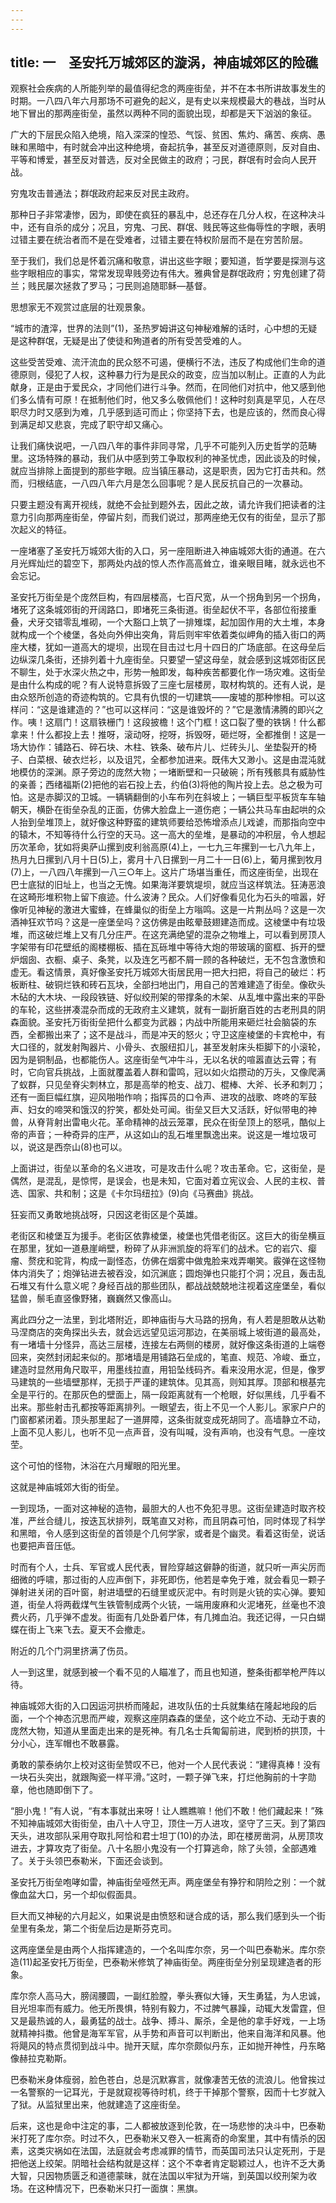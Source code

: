 ```yaml
---
---
---
```

title: 一　圣安托万城郊区的漩涡，神庙城郊区的险礁
---





观察社会疾病的人所能列举的最值得纪念的两座街垒，并不在本书所讲故事发生的时期。一八四八年六月那场不可避免的起义，是有史以来规模最大的巷战，当时从地下冒出的那两座街垒，虽然以两种不同的面貌出现，却都是天下汹汹的象征。

广大的下层民众陷入绝境，陷入深深的惶恐、气馁、贫困、焦灼、痛苦、疾病、愚昧和黑暗中，有时就会冲出这种绝境，奋起抗争，甚至反对道德原则，反对自由、平等和博爱，甚至反对普选，反对全民做主的政府；刁民，群氓有时会向人民开战。

穷鬼攻击普通法；群氓政府起来反对民主政府。

那种日子非常凄惨，因为，即使在疯狂的暴乱中，总还存在几分人权，在这种决斗中，还有自杀的成分；况且，穷鬼、刁民、群氓、贱民等这些侮辱性的字眼，表明过错主要在统治者而不是在受难者，过错主要在特权阶层而不是在穷苦阶层。

至于我们，我们总是怀着沉痛和敬意，讲出这些字眼；要知道，哲学要是探测与这些字眼相应的事实，常常发现卑贱旁边有伟大。雅典曾是群氓政府；穷鬼创建了荷兰；贱民屡次拯救了罗马；刁民则追随耶稣—基督。

思想家无不观赏过底层的壮观景象。

“城市的渣滓，世界的法则”(1)，圣热罗姆讲这句神秘难解的话时，心中想的无疑是这种群氓，无疑是出了使徒和殉道者的所有受苦受难的人。

这些受苦受难、流汗流血的民众怒不可遏，便横行不法，违反了构成他们生命的道德原则，侵犯了人权，这种暴力行为是民众的政变，应当加以制止。正直的人为此献身，正是由于爱民众，才同他们进行斗争。然而，在同他们对抗中，他又感到他们多么情有可原！在抵制他们时，他又多么敬佩他们！这种时刻真是罕见，人在尽职尽力时又感到为难，几乎感到适可而止；你坚持下去，也是应该的，然而良心得到满足却又悲哀，完成了职守却又痛心。

让我们痛快说吧，一八四八年的事件非同寻常，几乎不可能列入历史哲学的范畴里。这场特殊的暴动，我们从中感到劳工争取权利的神圣忧虑，因此谈及的时候，就应当排除上面提到的那些字眼。应当镇压暴动，这是职责，因为它打击共和。然而，归根结底，一八四八年六月是怎么回事呢？是人民反抗自己的一次暴动。

只要主题没有离开视线，就绝不会扯到题外去，因此之故，请允许我们把读者的注意力引向那两座街垒，停留片刻，而我们说过，那两座绝无仅有的街垒，显示了那次起义的特征。

一座堵塞了圣安托万城郊大街的入口，另一座阻断进入神庙城郊大街的通道。在六月光辉灿烂的碧空下，那两处内战的惊人杰作高高耸立，谁亲眼目睹，就永远也不会忘记。

圣安托万街垒是个庞然巨构，有四层楼高，七百尺宽，从一个拐角到另一个拐角，堵死了这条城郊街的开阔路口，即堵死三条街道。街垒起伏不平，各部位衔接重叠，犬牙交错零乱堆砌，一个大豁口上筑了一排雉堞，起加固作用的大土堆，本身就构成一个个棱堡，各处向外伸出突角，背后则牢牢依着类似岬角的插入街口的两座大楼，犹如一道高大的堤坝，出现在目击过七月十四日的广场底部。在这母垒后边纵深几条街，还排列着十九座街垒。只要望一望这母垒，就会感到这城郊街区民不聊生，处于水深火热之中，形势一触即发，每种疾苦都要化作一场灾难。这街垒是由什么构成的呢？有人说特意拆毁了三座七层楼房，取材构筑的。还有人说，是由众怒所创造的奇迹构筑的。它具有仇恨的一切建筑——废墟的那种惨相。可以这样问：“这是谁建造的？”也可以这样问：“这是谁毁坏的？”它是激情沸腾的即兴之作。咦！这扇门！这扇铁栅门！这段披檐！这个门框！这口裂了璺的铁锅！什么都拿来！什么都投上去！推呀，滚动呀，挖呀，拆毁呀，砸烂呀，全都推倒！这是一场大协作：铺路石、碎石块、木柱、铁条、破布片儿、烂砖头儿、坐垫裂开的椅子、白菜根、破衣烂衫，以及诅咒，全都参加进来。既伟大又渺小。这是由混沌就地模仿的深渊。原子旁边的庞然大物；一堵断壁和一只破碗；所有残骸具有威胁性的亲善；西绪福斯(2)把他的岩石投上去，约伯(3)将他的陶片投上去。总之极为可怕。这是赤脚汉的卫城。一辆辆翻倒的小车布列在斜坡上；一辆巨型平板货车车轴朝天，横卧在街垒杂乱的正面，仿佛大脸盘上一道伤疤；一辆公共马车由起哄的众人抬到垒堆顶上，就好像这种野蛮的建筑师要给恐怖增添点儿戏谑，而那指向空中的辕木，不知等待什么行空的天马。这一高大的垒堆，是暴动的冲积层，令人想起历次革命，犹如将奥萨山摞到皮利翁高原(4)上，一七九三年摞到一七八九年上，热月九日摞到八月十日(5)上，雾月十八日摞到一月二十一日(6)上，葡月摞到牧月(7)上，一八四八年摞到一八三○年上。这片广场堪当重任，而这座街垒，出现在巴士底狱的旧址上，也当之无愧。如果海洋要筑堤坝，就应当这样筑法。狂涛恶浪在这畸形堆积物上留下痕迹。什么波涛？民众。人们好像看见化为石头的喧嚣，好像听见神秘的激进大蜜蜂，在蜂巢似的街垒上方嗡鸣。这是一片荆丛吗？这是一次酒神狂欢节吗？这是一座堡垒吗？这仿佛是由眩晕鼓翅建造而成。这棱堡中有垃圾堆，而这破烂堆上又有几分庄严。在这充满绝望的混杂之物堆上，可以看到房顶人字架带有印花壁纸的阁楼棚板、插在瓦砾堆中等待大炮的带玻璃的窗框、拆开的壁炉烟囱、衣橱、桌子、条凳，以及连乞丐都不屑一顾的各种破烂，无不包含激愤和虚无。看这情景，真好像圣安托万城郊大街居民用一把大扫把，将自己的破烂：朽板断柱、破铜烂铁和砖石瓦块，全部扫地出门，用自己的苦难建造了街垒。像砍头木砧的大木块、一段段铁链、好似绞刑架的带撑条的木架、从乱堆中露出来的平卧的车轮，这些拼凑混杂而成的无政府主义建筑，就有一副折磨百姓的古老刑具的阴森面貌。圣安托万街街垒把什么都变为武器；内战中所能用来砸烂社会脑袋的东西，全都搬出来了；这不是战斗，而是冲天的怒火；守卫这座棱堡的卡宾枪中，有大口径的，就发射陶器片、小骨头、衣服纽扣儿，甚至发射床头柜脚下的小滚轮，因为是铜制品，也都能伤人。这座街垒气冲牛斗，无以名状的喧嚣直达云霄；有时，它向官兵挑战，上面就覆盖着人群和雷鸣，冠以如火焰攒动的万头，又像爬满了蚁群，只见垒脊尖刺林立，那是高举的枪支、战刀、棍棒、大斧、长矛和刺刀；还有一面巨幅红旗，迎风啪啪作响；指挥员的口令声、进攻的战歌、咚咚的军鼓声、妇女的啼哭和饿汉的狞笑，都处处可闻。街垒又巨大又活跃，好似带电的神兽，从脊背射出雷电火花。革命精神的战云笼罩，民众在街垒顶上的怒吼，酷似上帝的声音；一种奇异的庄严，从这如山的乱石堆里飘逸出来。说这是一堆垃圾可以，说这是西奈山(8)也可以。

上面讲过，街垒以革命的名义进攻，可是攻击什么呢？攻击革命。它，这街垒，是偶然，是混乱，是惊愕，是误会，也是未知，它面对着立宪议会、人民的主权、普选、国家、共和制；这是《卡尔玛纽拉》(9)向《马赛曲》挑战。

狂妄而又勇敢地挑战呀，只因这老街区是个英雄。

老街区和棱堡互为援手。老街区依靠棱堡，棱堡也凭借老街区。这巨大的街垒横亘在那里，犹如一道悬崖峭壁，粉碎了从非洲凯旋的将军们的战术。它的岩穴、瘿瘤、赘疣和驼背，构成一副怪态，仿佛在烟雾中做鬼脸来戏弄嘲笑。霰弹在这怪物体内消失了；炮弹钻进去被吞没，如沉渊底；圆炮弹也只能打个洞；况且，轰击乱石堆又有什么意义呢？身经百战的那些团队，都战战兢兢地注视着这座堡垒，看似猛兽，鬃毛直竖像野猪，巍巍然又像高山。

离此四分之一法里，到北塔附近，即神庙街与大马路的拐角，有人若是胆敢从达勒马涅商店的突角探出头去，就会远远望见运河那边，在美丽城上坡街道的最高处，有一堵墙十分怪异，高达三层楼，连接左右两侧的楼房，就好像这条街道的上端卷回来，突然封闭起来似的。那堵墙是用铺路石垒成的，笔直、规范、冷峻、垂立，建造时显然用角尺取平，用墨线拉直，用铅坠线码齐。看来没用水泥，但是，像罗马建筑的一些墙壁那样，无损于严谨的建筑体。见其高，则知其厚。顶部和根基完全是平行的。在那灰色的壁面上，隔一段距离就有一个枪眼，好似黑线，几乎看不出来。那些射击孔都按等距离排列。一眼望去，街上不见一个人影儿。家家户户的门窗都紧闭着。顶头那里起了一道屏障，这条街就变成死胡同了。高墙静立不动，上面不见人影儿，也听不见一点声音，没有叫喊，没有声响，也没有气息。一座坟茔。

这个可怕的怪物，沐浴在六月耀眼的阳光里。

这就是神庙城郊大街的街垒。

一到现场，一面对这神秘的造物，最胆大的人也不免犯寻思。这街垒建造时取齐校准，严丝合缝儿，按迭瓦状排列，既笔直又对称，而且阴森可怕，同时体现了科学和黑暗，令人感到这街垒的首领是个几何学家，或者是个幽灵。看着这街垒，说话也要把声音压低。

时而有个人，士兵、军官或人民代表，冒险穿越这僻静的街道，就只听一声尖厉而细微的呼啸，那过街的人应声倒下，非死即伤，他若是幸免于难，就会看见一颗子弹射进关闭的百叶窗，射进墙壁的石缝里或灰泥中。有时则是火铳的实心弹。要知道，街垒人将两截煤气生铁管制成两个火铳，一端用废麻和火泥堵死，丝毫也不浪费火药，几乎弹不虚发。街面有几处卧着尸体，有几摊血泊。我还记得，一只白蝴蝶在街上飞来飞去。夏天不会撤走。

附近的几个门洞里挤满了伤员。

人一到这里，就感到被一个看不见的人瞄准了，而且也知道，整条街都举枪严阵以待。

神庙城郊大街的入口因运河拱桥而隆起，进攻队伍的士兵就集结在隆起地段的后面，一个个神态沉思而严峻，观察这座阴森森的堡垒，这个屹立不动、无动于衷的庞然大物，知道从里面走出来的是死神。有几名士兵匍匐前进，爬到桥的拱顶，十分小心，连军帽也不敢暴露。

勇敢的蒙泰纳尔上校对这街垒赞叹不已，他对一个人民代表说：“建得真棒！没有一块石头突出，就跟陶瓷一样平滑。”这时，一颗子弹飞来，打烂他胸前的十字勋章，他也随即倒下了。

“胆小鬼！”有人说，“有本事就出来呀！让人瞧瞧嘛！他们不敢！他们藏起来！”殊不知神庙城郊大街街垒，由八十人守卫，顶住一万人进攻，坚守了三天。到了第四天头，进攻部队采用夺取扎阿恰和君士坦丁(10)的办法，即在楼房凿洞，从房顶攻进去，才算攻克了街垒。八十名胆小鬼没有一个打算逃命，除了头领，全部遇难了。关于头领巴泰勒米，下面还会谈到。

圣安托万街垒咆哮如雷，神庙街垒哑然无声。两座堡垒有狰狞和阴险之别：一个就像血盆大口，另一个却似假面具。

巨大而又神秘的六月起义，如果说是由愤怒和谜合成的话，那么我们感到头一个街垒里有条龙，第二个街垒后边是斯芬克司。

这两座堡垒是由两个人指挥建造的，一个名叫库尔奈，另一个叫巴泰勒米。库尔奈造(11)起圣安托万街垒，巴泰勒米修筑了神庙街垒。两座街垒分别呈现建造者的形象。

库尔奈人高马大，膀阔腰圆，一副红脸膛，拳头赛似大锤，天生勇猛，为人忠诚，目光坦率而有威力。他无所畏惧，特别有毅力，不过脾气暴躁，动辄大发雷霆，但又是最热诚的人，最勇猛的战士。战争、搏斗、厮杀，全是他的拿手好戏，一上场就精神抖擞。他曾是海军军官，从手势和声音可以判断出，他来自海洋和风暴。他将飓风的特点贯彻到战斗中。抛开天赋，库尔奈颇似丹东，正如抛开神性，丹东略像赫拉克勒斯。

巴泰勒米身体瘦弱，脸色苍白，总是沉默寡言，就像凄苦无依的流浪儿。他曾挨过一名警察的一记耳光，于是就窥视等待时机，终于干掉那个警察，因而十七岁就入了狱。从监狱里出来，他就建造了这座街垒。

后来，这也是命中注定的事，二人都被放逐到伦敦，在一场悲惨的决斗中，巴泰勒米打死了库尔奈。时过不久，巴泰勒米又卷入一桩离奇的命案里，其中有情杀的因素，这类灾祸如在法国，法庭就会考虑减罪的情节，而英国司法只认定死刑，于是把他送上绞架。阴暗社会结构就是这样：这个不幸者肯定聪颖过人，也许不乏大勇大智，只因物质匮乏和道德蒙昧，就在法国以牢狱为开端，到英国以绞刑架为收场。在这种情况下，巴泰勒米只打一面旗：黑旗。